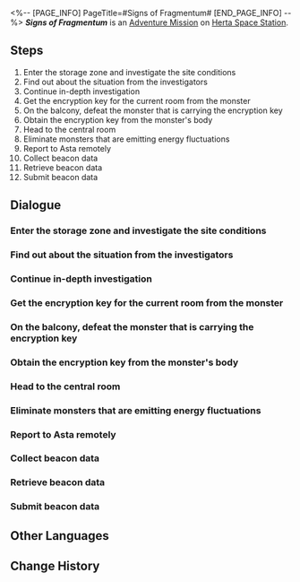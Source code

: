 <%-- [PAGE_INFO]
PageTitle=#Signs of Fragmentum#
[END_PAGE_INFO] --%>
{{Stub|Dialogue.}}
{{Mission Infobox
|id            = 2000207
|title         = 
|image         = <!--Mission Signs of Fragmentum.png-->
|type          = Adventure
|event_name    = 
|chapter       = 
|requirements  = 
|summary       = <!--official mission summary from Fate's Atlas-->
|characters    = Asta; Maintenance Staff Member; Security Department Member; Trailblazer
|startLocation = [[Herta Space Station]] - [[<!--starting area-->]]
|world         = Herta Space Station
|area          = <!--starting area-->
|prev          = 
|next          = 
|rewards       = 
}}
'''''Signs of Fragmentum''''' is an [[Adventure Mission]] on [[Herta Space Station]].

==Steps==
# Enter the storage zone and investigate the site conditions
# Find out about the situation from the investigators
# Continue in-depth investigation
# Get the encryption key for the current room from the monster
# On the balcony, defeat the monster that is carrying the encryption key
# Obtain the encryption key from the monster's body
# Head to the central room
# Eliminate monsters that are emitting energy fluctuations
# Report to Asta remotely
# Collect beacon data
# Retrieve beacon data
# Submit beacon data

<!--
==Gameplay Notes==

--><!--
==Trial Character==

-->
==Dialogue==
{{Stub Dialogue}}
===Enter the storage zone and investigate the site conditions===
{{Mission Description|type=adventure|location=<!--to be added-->|Receive remote assistance from Asta and learn about the condition of the storage zone}}
{{Dialogue Start}}
:{{tx}}
{{Dialogue End}}

===Find out about the situation from the investigators===
{{Mission Description|type=adventure|location=<!--to be added-->|update|According to Asta's plans, the investigator first reached floor two and seemed to have found some clues about the zone's current situation.}}
{{Dialogue Start}}
:{{tx}}
{{Dialogue End}}

===Continue in-depth investigation===
{{Mission Description|type=adventure|location=<!--to be added-->|update|Go to other rooms to investigate more deeply}}
{{Dialogue Start}}
:{{tx}}
{{Dialogue End}}

===Get the encryption key for the current room from the monster===
{{Mission Description|type=adventure|location=<!--to be added-->|update|Use the camera to scan for monsters and defeat the monster that is carrying the encryption key to the room on the left}}
{{Dialogue Start}}
:{{tx}}
{{Dialogue End}}

===On the balcony, defeat the monster that is carrying the encryption key===
{{Mission Description|type=adventure|location=<!--to be added-->|update|Use the camera to scan for monsters. Find and defeat the monster that is carrying the encryption key}}
{{Dialogue Start}}
:{{tx}}
{{Dialogue End}}

===Obtain the encryption key from the monster's body===
{{Mission Description|type=adventure|location=<!--to be added-->|update|Use the camera to scan for monsters and defeat the monster that is carrying the encryption key to the room on the right}}
{{Dialogue Start}}
:{{tx}}
{{Dialogue End}}

===Head to the central room===
{{Mission Description|type=adventure|location=<!--to be added-->|update|Head to the central room}}
{{Dialogue Start}}
:{{tx}}
{{Dialogue End}}

===Eliminate monsters that are emitting energy fluctuations===
{{Mission Description|type=adventure|location=<!--to be added-->|update|Communicate with Asta remotely and defeat monsters causing the energy fluctuations}}
{{Dialogue Start}}
:{{tx}}
{{Dialogue End}}

===Report to Asta remotely===
{{Mission Description|type=adventure|location=<!--to be added-->|update|Monster elimination complete, report to Asta remotely}}
{{Dialogue Start}}
:{{tx}}
{{Dialogue End}}

===Collect beacon data===
{{Mission Description|type=adventure|location=<!--to be added-->|update|The current zone shows signs of the Fragmentum, but the device that monitors this area was accidentally destroyed in the chaos. Asta had asked you to collect the remaining beacon data in the area.<br />Collect the beacon data saved by the Wubbaboos.}}
{{Dialogue Start}}
:{{tx}}
{{Dialogue End}}

===Retrieve beacon data===
{{Mission Description|type=adventure|location=<!--to be added-->|update|Defeat enemies marked by the recognition system and collect beacon data.}}
{{Dialogue Start}}
:{{tx}}
{{Dialogue End}}

===Submit beacon data===
{{Mission Description|type=adventure|location=<!--to be added-->|update|You've collected enough data from the beacons. Hurry and hand them over to the investigators.}}
{{Dialogue Start}}
:{{tx}}
{{Dialogue End}}

==Other Languages==
{{Other Languages
|en   = Signs of Fragmentum
|zhs  = 裂界征兆
|zht  = 裂界徵兆
|ja   = 裂界の兆し
|ko   = 열계의 징조
|es   = Señales del Fragmentum
|fr   = Signes du Fragmentum
|ru   = Признаки Фрагментума
|th   = สัญญาณแห่ง Fragmentum
|vi   = Dấu Hiệu Rãnh Nứt
|de   = Anzeichen für Fragmentum
|id   = Tanda-tanda Fragmentum
|pt   = Sinais do Fragmentum
}}

==Change History==
{{Change History|1.0}}

